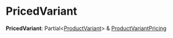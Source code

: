 
# PricedVariant

 **PricedVariant**: Partial&#60;[ProductVariant](../../entities/classes/entities.ProductVariant.mdx)&#62; & [ProductVariantPricing](medusa.ProductVariantPricing.mdx)
